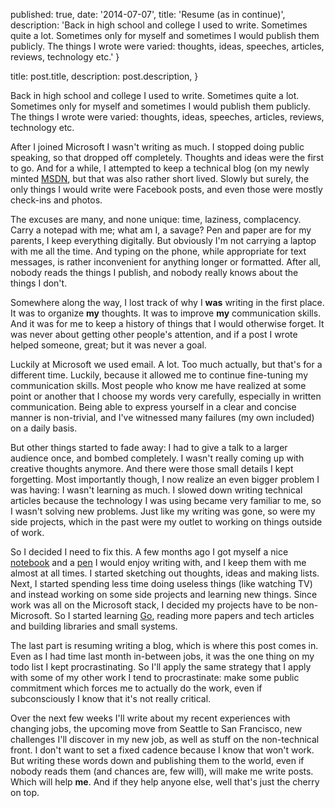 
  published: true,
  date: '2014-07-07',
  title: 'Resume (as in continue)',
  description:
    'Back in high school and college I used to write. Sometimes quite a lot. Sometimes only for myself and sometimes I would publish them publicly. The things I wrote were varied: thoughts, ideas, speeches, articles, reviews, technology etc.'
}

  title: post.title,
  description: post.description,
}


Back in high school and college I used to write. Sometimes quite a lot. Sometimes only for myself and sometimes I would publish them publicly. The things I wrote were varied: thoughts, ideas, speeches, articles, reviews, technology etc.

After I joined Microsoft I wasn't writing as much. I stopped doing public speaking, so that dropped off completely. Thoughts and ideas were the first to go. And for a while, I attempted to keep a technical blog (on my newly minted [MSDN](http://blogs.msdn.com/b/cosmin/), but that was also rather short lived. Slowly but surely, the only things I would write were Facebook posts, and even those were mostly check-ins and photos.

The excuses are many, and none unique: time, laziness, complacency. Carry a notepad with me; what am I, a savage? Pen and paper are for my parents, I keep everything digitally. But obviously I'm not carrying a laptop with me all the time. And typing on the phone, while appropriate for text messages, is rather inconvenient for anything longer or formatted. After all, nobody reads the things I publish, and nobody really knows about the things I don't.

Somewhere along the way, I lost track of why I **was** writing in the first place. It was to organize __my__ thoughts. It was to improve __my__ communication skills. And it was for me to keep a history of things that I would otherwise forget. It was never about getting other people's attention, and if a post I wrote helped someone, great; but it was never a goal.

Luckily at Microsoft we used email. A lot. Too much actually, but that's for a different time. Luckily, because it allowed me to continue fine-tuning my communication skills. Most people who know me have realized at some point or another that I choose my words very carefully, especially in written communication. Being able to express yourself in a clear and concise manner is non-trivial, and I've witnessed many failures (my own included) on a daily basis.

But other things started to fade away: I had to give a talk to a larger audience once, and bombed completely. I wasn't really coming up with creative thoughts anymore. And there were those small details I kept forgetting. Most importantly though, I now realize an even bigger problem I was having: I wasn't learning as much. I slowed down writing technical articles because the technology I was using became very familiar to me, so I wasn't solving new problems. Just like my writing was gone, so were my side projects, which in the past were my outlet to working on things outside of work.

So I decided I need to fix this. A few months ago I got myself a nice [notebook](http://shop.moleskine.com/en-us/notebooks-journals/evernote/evernote-smart-notebook-pocket-ruled-hard-cover-black-6807) and a [pen](http://www.zebrapen.com/product/f-701-ball-point-retractable-2/) I would enjoy writing with, and I keep them with me almost at all times. I started sketching out thoughts, ideas and making lists. Next, I started spending less time doing useless things (like watching TV) and instead working on some side projects and learning new things. Since work was all on the Microsoft stack, I decided my projects have to be non-Microsoft. So I started learning [Go](http://golang.org/), reading more papers and tech articles and building libraries and small systems.

The last part is resuming writing a blog, which is where this post comes in. Even as I had time last month in-between jobs, it was the one thing on my todo list I kept procrastinating. So I'll apply the same strategy that I apply with some of my other work I tend to procrastinate: make some public commitment which forces me to actually do the work, even if subconsciously I know that it's not really critical.

Over the next few weeks I'll write about my recent experiences with changing jobs, the upcoming move from Seattle to San Francisco, new challenges I'll discover in my new job, as well as stuff on the non-technical front. I don't want to set a fixed cadence because I know that won't work. But writing these words down and publishing them to the world, even if nobody reads them (and chances are, few will), will make me write posts. Which will help __me__. And if they help anyone else, well that's just the cherry on top.
